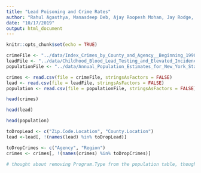 ```yaml
---
title: "Lead Poisoning and Crime Rates"
author: "Rahul Agasthya, Manasdeep Deb, Ajay Roopesh Mohan, Jay Rodge, Nicholas Tating"
date: "10/17/2019"
output: html_document
---
```


```r
knitr::opts_chunk$set(echo = TRUE)
```

```r
crimeFile <- "../data/Index_Crimes_by_County_and_Agency__Beginning_1990.csv"
leadFile <- "../data/Childhood_Blood_Lead_Testing_and_Elevated_Incidence_by_Zip_Code__Beginning_2000.csv"
populationFile <- "../data/Annual_Population_Estimates_for_New_York_State_and_Counties__Beginning_1970.csv"

crimes <- read.csv(file = crimeFile, stringsAsFactors = FALSE)
lead <- read.csv(file = leadFile, stringsAsFactors = FALSE)
population <- read.csv(file = populationFile, stringsAsFactors = FALSE)
```

```r
head(crimes)
```

```r
head(lead)
```

```r
head(population)
```

```r
toDropLead <- c("Zip.Code.Location", "County.Location")
lead <-lead[, !(names(lead) %in% toDropLead)]

toDropCrimes <- c("Agency", "Region")
crimes <- crimes[, !(names(crimes) %in% toDropCrimes)]

# thought about removing Program.Type from the population table, though the numbers could affect our analysis https://en.wikipedia.org/wiki/Intercensal_estimate
```